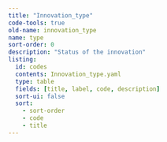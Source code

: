 ```yaml
---
title: "Innovation_type"
code-tools: true
old-name: innovation_type
name: type
sort-order: 0
description: "Status of the innovation"
listing:
  id: codes
  contents: Innovation_type.yaml
  type: table
  fields: [title, label, code, description]
  sort-ui: false
  sort:
    - sort-order
    - code
    - title
---
```


:::{ #Codes }
:::

